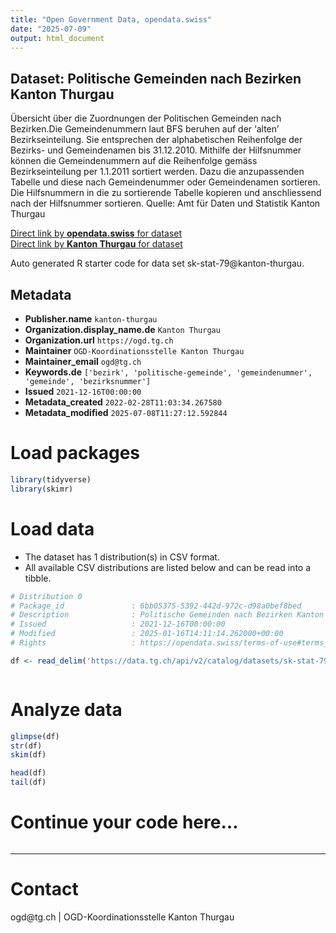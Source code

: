```yaml
---
title: "Open Government Data, opendata.swiss"
date: "2025-07-09"
output: html_document
---
```


## Dataset: Politische Gemeinden nach Bezirken Kanton Thurgau

Übersicht über die Zuordnungen der Politischen Gemeinden nach Bezirken.Die Gemeindenummern laut BFS beruhen auf der 'alten' Bezirkseinteilung. Sie entsprechen der alphabetischen Reihenfolge der Bezirks- und Gemeindenamen bis 31.12.2010. Mithilfe der Hilfsnummer können die Gemeindenummern auf die Reihenfolge gemäss Bezirkseinteilung per 1.1.2011 sortiert werden. Dazu die anzupassenden Tabelle und diese nach Gemeindenummer oder Gemeindenamen sortieren. Die Hilfsnummern in die zu sortierende Tabelle kopieren und anschliessend nach der Hilfsnummer sortieren. Quelle: Amt für Daten und Statistik Kanton Thurgau

[Direct link by **opendata.swiss** for dataset](https://opendata.swiss/de/dataset/politische-gemeinden-nach-bezirken-kanton-thurgau)<br>
[Direct link by **Kanton Thurgau** for dataset](https://data.tg.ch/explore/dataset/sk-stat-79/)

Auto generated R starter code for data set sk-stat-79@kanton-thurgau.

## Metadata

- **Publisher.name** `kanton-thurgau`
- **Organization.display_name.de** `Kanton Thurgau`
- **Organization.url** `https://ogd.tg.ch`
- **Maintainer** `OGD-Koordinationsstelle Kanton Thurgau`
- **Maintainer_email** `ogd@tg.ch`
- **Keywords.de** `['bezirk', 'politische-gemeinde', 'gemeindenummer', 'gemeinde', 'bezirksnummer']`
- **Issued** `2021-12-16T00:00:00`
- **Metadata_created** `2022-02-28T11:03:34.267580`
- **Metadata_modified** `2025-07-08T11:27:12.592844`


# Load packages

```r

library(tidyverse)
library(skimr)

```

# Load data

-   The dataset has 1 distribution(s) in CSV format.
-   All available CSV distributions are listed below and can be read into a tibble.

```r

# Distribution 0
# Package_id               : 6bb05375-5392-442d-972c-d98a0bef8bed
# Description              : Politische Gemeinden nach Bezirken Kanton Thurgau (csv)
# Issued                   : 2021-12-16T00:00:00
# Modified                 : 2025-01-16T14:11:14.262000+00:00
# Rights                   : https://opendata.swiss/terms-of-use#terms_by

df <- read_delim('https://data.tg.ch/api/v2/catalog/datasets/sk-stat-79/exports/csv?use_labels=true')



```

# Analyze data

```r

glimpse(df)
str(df)
skim(df)

head(df)
tail(df)

```

# Continue your code here...

```r

```

------------------------------------------------------------------------

# Contact

ogd@tg.ch | OGD-Koordinationsstelle Kanton Thurgau
